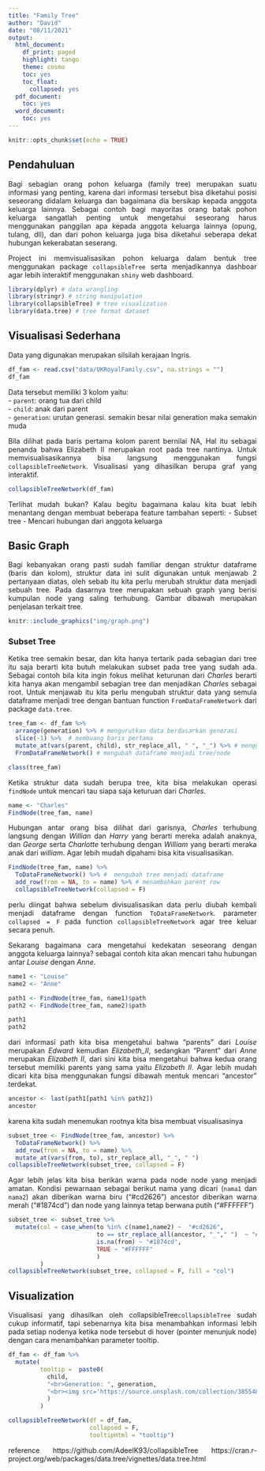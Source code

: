 ```yaml
---
title: "Family Tree"
author: "David"
date: "08/11/2021"
output:
  html_document:
    df_print: paged
    highlight: tango
    theme: cosmo
    toc: yes
    toc_float:
      collapsed: yes
  pdf_document:
    toc: yes
  word_document:
    toc: yes
---
```

<style>
body {
text-align: justify}
</style>

```r
knitr::opts_chunk$set(echo = TRUE)
```

## Pendahuluan 

Bagi sebagian orang pohon keluarga (family tree) merupakan suatu informasi yang penting, karena dari informasi tersebut bisa diketahui posisi seseorang didalam keluarga dan bagaimana dia bersikap kepada anggota keluarga lainnya. Sebagai contoh bagi mayoritas orang batak pohon keluarga sangatlah penting untuk mengetahui seseorang harus menggunakan panggilan apa kepada anggota keluarga lainnya (opung, tulang, dll), dan dari pohon keluarga juga bisa diketahui seberapa dekat hubungan kekerabatan seserang. 

Project ini memvisualisasikan pohon keluarga dalam bentuk tree menggunakan package `collapsibleTree` serta menjadikannya dashboar agar lebih interaktif menggunakan `shiny` web dashboard.

```r
library(dplyr) # data wrangling
library(stringr) # string manipulation
library(collapsibleTree) # tree visualization
library(data.tree) # tree format dataset
```


## Visualisasi Sederhana

Data yang digunakan merupakan silsilah kerajaan Ingris. 
```r
df_fam <- read.csv("data/UKRoyalFamily.csv", na.strings = "")
df_fam
```

Data tersebut memiliki 3 kolom yaitu:     
- `parent`: orang tua dari child      
- `child`: anak dari parent     
- `generation`: urutan generasi. semakin besar nilai generation maka semakin muda  


Bila dilihat pada baris pertama kolom parent bernilai NA, Hal itu sebagai penanda bahwa Elizabeth II merupakan root pada tree nantinya.
Untuk memvisualisasikannya bisa langsung menggunakan fungsi `collapsibleTreeNetwork`. Visualisasi yang dihasilkan berupa graf yang interaktif. 

```r
collapsibleTreeNetwork(df_fam)
```


Terlihat mudah bukan? Kalau begitu bagaimana kalau kita buat lebih menantang dengan membuat beberapa feature tambahan seperti:
- Subset tree
- Mencari hubungan dari anggota keluarga


## Basic Graph

Bagi kebanyakan orang pasti sudah familiar dengan struktur dataframe (baris dan kolom), struktur data ini sulit digunakan untuk menjawab 2 pertanyaan diatas, oleh sebab itu kita perlu merubah struktur data menjadi sebuah tree. Pada dasarnya tree merupakan sebuah graph yang berisi kumpulan node yang saling terhubung. Gambar dibawah merupakan penjelasan terkait tree. 

```r
knitr::include_graphics("img/graph.png")
```


### Subset Tree

Ketika tree semakin besar, dan kita hanya tertarik pada sebagian dari tree itu saja berarti kita butuh melakukan subset pada tree yang sudah ada. Sebagai contoh bila kita ingin fokus melihat keturunan dari *Charles* berarti kita hanya akan mengambil sebagian tree dan menjadikan *Charles* sebagai root. Untuk menjawab itu kita perlu mengubah struktur data yang semula dataframe menjadi tree dengan bantuan function `FromDataFrameNetwork` dari package `data.tree`.

```r
tree_fam <- df_fam %>% 
  arrange(generation) %>% # mengurutkan data berdasarkan generasi
  slice(-1) %>%  # membuang baris pertama
  mutate_at(vars(parent, child), str_replace_all, " ", "_") %>% # mengganti spasi dengan _ 
  FromDataFrameNetwork() # mengubah dataframe menjadi tree/node

class(tree_fam)
```

Ketika struktur data sudah berupa tree, kita bisa melakukan operasi `findNode` untuk mencari tau siapa saja keturuan dari *Charles*.\
```r
name <- "Charles"
FindNode(tree_fam, name)
```

Hubungan antar orang bisa dilihat dari garisnya, *Charles* terhubung langsung dengan *Willian* dan *Harry* yang berarti mereka adalah anaknya, dan *George* serta *Charlotte* terhubung dengan *William* yang berarti meraka anak dari *william*. Agar lebih mudah dipahami bisa kita visualisasikan.

```r
FindNode(tree_fam, name) %>% 
  ToDataFrameNetwork() %>% #  mengubah tree menjadi dataframe
  add_row(from = NA, to = name) %>% # menambahkan parent row
  collapsibleTreeNetwork(collapsed = F)
```

perlu diingat bahwa sebelum divisualisasikan data perlu diubah kembali menjadi dataframe dengan function `ToDataFrameNetwork`. parameter `collapsed = F` pada function `collapsibleTreeNetwork` agar tree keluar secara penuh. 

Sekarang bagaimana cara mengetahui kedekatan seseorang dengan anggota keluarga lainnya? sebagai contoh kita akan mencari tahu hubungan antar *Louise* dengan *Anne*. 

```r
name1 <- "Louise"
name2 <- "Anne"

path1 <- FindNode(tree_fam, name1)$path
path2 <- FindNode(tree_fam, name2)$path

path1
path2
```

dari informasi path kita bisa mengetahui bahwa "parents" dari *Louise* merupakan *Edward* kemudian *Elizabeth_II*, sedangkan "Parent" dari *Anne* merupakan *Elizabeth II*, dari sini kita bisa mengetahui bahwa kedua orang tersebut memiliki parents yang sama yaitu *Elizabeth II*. Agar lebih mudah dicari kita bisa menggunakan fungsi dibawah mentuk mencari "ancestor" terdekat.

```r
ancestor <- last(path1[path1 %in% path2]) 
ancestor
```

karena kita sudah menemukan rootnya kita bisa membuat visualisasinya

```r
subset_tree <- FindNode(tree_fam, ancestor) %>% 
  ToDataFrameNetwork() %>% 
  add_row(from = NA, to = name) %>% 
  mutate_at(vars(from, to), str_replace_all, "_", " ")
collapsibleTreeNetwork(subset_tree, collapsed = F)
```

Agar lebih jelas kita bisa berikan warna pada node node yang menjadi amatan. Kondisi pewarnaan sebagai berikut nama yang dicari (`nama1` dan `nama2`) akan diberikan warna biru ("#cd2626") ancestor diberikan warna merah ("#1874cd") dan node yang lainnya tetap berwana putih ("#FFFFFF")

```r
subset_tree <- subset_tree %>% 
  mutate(col = case_when(to %in% c(name1,name2) ~  "#cd2626", 
                         to == str_replace_all(ancestor, "_"," ")  ~ "#1874cd",
                         is.na(from) ~ "#1874cd",
                         TRUE ~ "#FFFFFF"
                         )
         )
collapsibleTreeNetwork(subset_tree, collapsed = F, fill = "col")
```

## Visualization

Visualisasi yang dihasilkan oleh collapsibleTree`collapsibleTree` sudah cukup informatif, tapi sebenarnya kita bisa menambahkan informasi lebih pada setiap nodenya ketika node tersebut di hover (pointer menunjuk node) dengan cara menambahkan parameter tooltip. 

```r
df_fam <- df_fam %>% 
  mutate(
         tooltip =  paste0(
           child,
           "<br>Generation: ", generation,
           "<br><img src='https://source.unsplash.com/collection/385548/150x100'>"
           )
         )
```

```r
collapsibleTreeNetwork(df = df_fam,
                       collapsed = F,
                       tooltipHtml = "tooltip")
```


reference
https://github.com/AdeelK93/collapsibleTree
https://cran.r-project.org/web/packages/data.tree/vignettes/data.tree.html